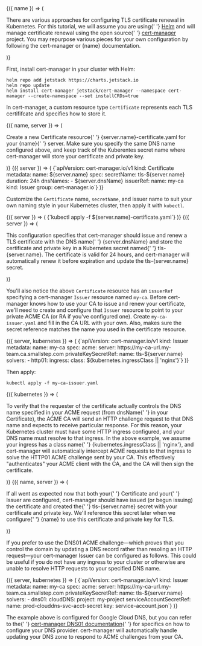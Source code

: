 <DocConfig>
  {({ name }) => (
    <p>
      There are various approaches for configuring TLS certificate renewal in
      Kubernetes. For this tutorial, we will assume you are using{' '}
      <a href="https://helm.sh/">Helm</a> and will manage certificate renewal
      using the open source{' '}
      <a href="https://cert-manager.io/docs/">cert-manager</a> project. You may
      repurpose various pieces for your own configuration by following the
      cert-manager or {name} documentation.
    </p>
  )}
</DocConfig>

First, install cert-manager in your cluster with Helm:

```shell
helm repo add jetstack https://charts.jetstack.io
helm repo update
helm install cert-manager jetstack/cert-manager --namespace cert-manager --create-namespace --set installCRDs=true
```

In cert-manager, a custom resource type `Certificate` represents
each TLS certififcate and specifies how to store it.

<DocConfig>
  {({ name, server }) => (
    <p>
      Create a new <inlineCode>Certificate</inlineCode> resource{' '}
      <inlineCode>{server.name}-certificate.yaml</inlineCode> for your {name}{' '}
      server. Make sure you specify the same DNS name configured above, and keep
      track of the Kuberentes secret name where cert-manager will store your
      certificate and private key.
    </p>
  )}
</DocConfig>

<DocConfig>
  {({ server }) => (
    <CodeBlock autoCopy language="yaml">
      {`apiVersion: cert-manager.io/v1
kind: Certificate
metadata:
  name: ${server.name}
spec:
  secretName: tls-${server.name}
  duration: 24h
  dnsNames:
    - ${server.dnsName}
  issuerRef:
    name: my-ca
    kind: Issuer
    group: cert-manager.io`}
    </CodeBlock>
  )}
</DocConfig>

Customize the `Certificate` name, `secretName`, and issuer name to suit your own naming style in your Kubernetes cluster, then apply it with `kubectl`.

<DocConfig>
  {({ server }) => (
    <CodeBlock autoCopy language="shell">
      {`kubectl apply -f ${server.name}-certificate.yaml`}
    </CodeBlock>
  )}
</DocConfig>

<DocConfig>
  {({ server }) => (
    <p>
      This configuration specifies that cert-manager should issue and renew a
      TLS certificate with the DNS name{' '}
      <inlineCode>{server.dnsName}</inlineCode> and store the certificate and
      private key in a Kubernetes secret named{' '}
      <inlineCode>tls-{server.name}</inlineCode>. The certificate is valid for
      24 hours, and cert-manager will automatically renew it before expiration
      and update the <inlineCode>tls-{server.name}</inlineCode> secret.
    </p>
  )}
</DocConfig>

You'll also notice the above `Certificate` resource has an `issuerRef` specifying
a cert-manager `Issuer` resource named `my-ca`. Before cert-manager knows how to use your CA to
issue and renew your certificate, we'll need to create and configure that `Issuer` resource
to point to your private ACME CA (or RA if you've configured one). Create `my-ca-issuer.yaml` and fill in the CA
URL with your own. Also, makes sure the secret reference matches the name you used in the certificate
resource.

<DocConfig>
  {({ server, kubernetes }) => (
    <CodeBlock autoCopy language="yaml">
      {`apiVersion: cert-manager.io/v1
kind: Issuer
metadata:
  name: my-ca
spec:
  acme:
    server: https://my-ca-url.my-team.ca.smallstep.com
    privateKeySecretRef:
      name: tls-${server.name}
    solvers:
    - http01:
        ingress:
          class: ${kubernetes.ingressClass || 'nginx'}`}
    </CodeBlock>
  )}
</DocConfig>

Then apply:

```shell
kubectl apply -f my-ca-issuer.yaml
```

<DocConfig>
  {({ kubernetes }) => (
    <p>
      To verify that the requester of the certificate actually controls the DNS
      name specified in your ACME request (from <inlineCode>dnsName</inlineCode>{' '}
      in your <inlineCode>Certificate</inlineCode>), the ACME CA will send an
      HTTP challenge request to that DNS name and expects to receive particular
      response. For this reason, your Kubernetes cluster must have some HTTP
      ingress configured, and your DNS name must resolve to that ingress. In the
      above example, we assume your ingress has a class name{' '}
      <inlineCode>{kubernetes.ingressClass || 'nginx'}</inlineCode>, and
      cert-manager will automatically intercept ACME requests to that ingress to
      solve the HTTP01 ACME challenge sent by your CA. This effectively
      "authenticates" your ACME client with the CA, and the CA will then sign
      the certificate.
    </p>
  )}
</DocConfig>

<DocConfig>
  {({ name, server }) => (
    <p>
      If all went as expected now that both your{' '}
      <inlineCode>Certificate</inlineCode> and your{' '}
      <inlineCode>Issuer</inlineCode> are configured, cert-manager should have
      issued (or begun issuing) the certificate and created the{' '}
      <inlineCode>tls-{server.name}</inlineCode> secret with your certificate
      and private key. We'll reference this secret later when we configure{' '}
      {name} to use this certificate and private key for TLS.
    </p>
  )}
</DocConfig>

<Aside>
<p>
If you prefer to use the DNS01 ACME challenge—which proves that you control the domain
by updating a DNS record rather than resoling an HTTP request—your cert-manager <inlineCode>Issuer</inlineCode> can be configured as follows. This could be
useful if you do not have any ingress to your cluster or otherwise are unable to resolve HTTP requests
to your specified DNS name.
</p>

<DocConfig>
  {({ server, kubernetes }) => (
    <CodeBlock autoCopy language="yaml">
      {`apiVersion: cert-manager.io/v1
kind: Issuer
metadata:
  name: my-ca
spec:
  acme:
    server: https://my-ca-url.my-team.ca.smallstep.com
    privateKeySecretRef:
      name: tls-${server.name}
    solvers:
    - dns01:
        cloudDNS:
          project: my-project
          serviceAccountSecretRef:
            name: prod-clouddns-svc-acct-secret
            key: service-account.json`}
    </CodeBlock>
  )}
</DocConfig>

<p>
The example above is configured for Google Cloud DNS,
but you can refer to the{' '}
<a href="https://cert-manager.io/docs/configuration/acme/dns01/">cert-manager DNS01 documentation</a>{' '}
for specifics on how to configure your DNS provider.
cert-manager will automatically handle updating your DNS zone
to respond to ACME challenges from your CA.
</p>
</Aside>
